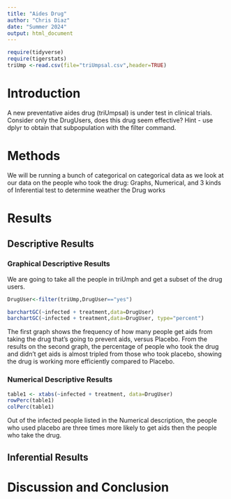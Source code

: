 ```yaml
---
title: "Aides Drug"
author: "Chris Diaz"
date: "Summer 2024"
output: html_document
---
```


```r
require(tidyverse)
require(tigerstats)
triUmp <-read.csv(file="triUmpsal.csv",header=TRUE)
```

# Introduction

<!--In this section you explain what you are trying to show.  Where did the data come from?  What is the research or other question you are trying to answer?.  If you skimp in this section expect to be marked down in your grade. Paint a picture of the project a couple of paragraphs is expected!-->

A new  preventative aides drug (triUmpsal) is under test in clinical trials. Consider only the DrugUsers, does this drug seem effective?  Hint - use dplyr to obtain that subpopulation with the filter command.

# Methods

We will be running a bunch of categorical on categorical data as we look at our data on the people who took the drug: Graphs, Numerical, and 3 kinds of Inferential test to determine weather the Drug works

<!--Decide on your methods:  use "variable analysis" or other appropriate descriptors.  Make sure to choose at least one graphical method and at least one numerical method. Discuss what data manipulations may be needed for example subsetting or other binning procedures and what sort of graphical displays and inferential tools will be used!-->

# Results

<!--Divide this section into two sub-sections:  One for your descriptive  results and one for your inferential results.!-->

## Descriptive Results

### Graphical Descriptive Results

<!--Graphical results here.  Make sure to show your code.  Provide appropriate labels for axes, giving units if possible, and provide a good title for the graph, too.  Use the graphical results to describe the patterns if any that exist in the data as focused toward the research question. Bottom line is to explain the features of the graph that are relevant to conforming or departing to what is expected by your null hypothesis !-->

We are going to take all the people in triUmph and get a subset of the drug users.

```r
DrugUser<-filter(triUmp,DrugUser=="yes")
```
```r
barchartGC(~infected + treatment,data=DrugUser)
barchartGC(~infected + treatment,data=DrugUser, type="percent")

```

The first graph shows the frequency of how many people get aids from taking the drug that's going to prevent aids, versus Placebo. From the results on the second graph, the percentage of people who took the drug and didn't get aids is almost tripled from those who took placebo, showing the drug is working more efficiently compared to Placebo.


### Numerical Descriptive Results

<!--Numerical results go here. Use the numerical results to describe the patterns if any that exist in the data as focused toward the research question!-->

```r
table1 <- xtabs(~infected + treatment, data=DrugUser)
rowPerc(table1)
colPerc(table1)
```
Out of the infected people listed in the Numerical description, the people who used placebo are three times more likely to get aids then the people who take the drug.

## Inferential Results

<!--State hypothesis clearly.  Make sure your discussion of the inferential test covers all the aspects that the test output produces, such as test statistic, p-value etc.  Make a decision about the null hypothesis, explain the assumptions on which the selected test/procedure was based, and why the chosen procedure satisfys the assumptions and is appropriate to answer the research question!-->


# Discussion and Conclusion

<!--Discussion and conclusion here.  If you found a relationship be sure to consider whether the relationship occurs because one of the variavbles causes the other, or whether they perhasps are related for some other reason.  Watch the chapter 6 videos from the GeorgeTown videos collection.!-->

